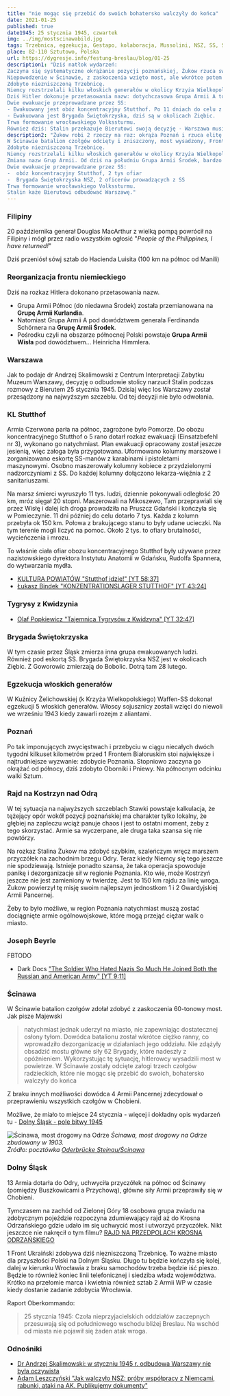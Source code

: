 ```yaml
---
title: "nie mogąc się przebić do swoich bohatersko walczyły do końca"
date: 2021-01-25
published: true
date1945: 25 stycznia 1945, czwartek
img: ../img/mostscinawabild.jpg
tags: Trzebnica, egzekucja, Gestapo, kolaboracja, Mussolini, NSZ, SS, Stalin, Stutthof, Ścinawa, Warszawa
place: 82-110 Sztutowo, Polska
url: https://dygresje.info/festung-breslau/blog/01-25
description1: "Dziś natłok wydarzeń:
Zaczyna się systematyczne okrążanie pozycji poznańskiej, Żukow rzuca swoje najlepsze jednostki (gwardyjskie armie pancerne) w szaleńczym marszu prosto na zachód, bitwę o Poznań mają rozstrzygnąć armie ogólnowojskowe.
Niepowodzenie w Ścinawie, z zaskoczenia wzięto most, ale wkrótce potem most Niemcy wysadzili i zniszczyli batalion czołgów. Sowieci będą się przeprawiać w Chobieni.
Zdobyto niezniszczoną Trzebnicę.
Niemcy rozstrzelali kilku włoskich generałów w okolicy Krzyża Wielkopolskiego.
Dziś Hitler dokonuje przetasowania nazw: dotychczasowa Grupa Armii A to Grupa Armii Środek, natomiast była Grupa Armii Środek to Grupa Armii Kurlandia. Dodatkowo pomiędzy nimi ad hoc powstaje kolejna formacja: Grupa Armii Wisła. Jej dowódcą jest... Heinrich Himmler. Przez dwa miesiące w zasadzie nic nie robi w swoim pociągu specjalnym w Pile. Podlegli mu dowódcy muszą radzić sobie sami. Ta osobliwa sytuacja trwa ponad 2 miesiące.
Dwie ewakuacje przeprowadzane przez SS:
- Ewakuowany jest obóz koncentracyjny Stutthof. Po 11 dniach do celu z 11 tys więźniów dotarło 7 tys., z brakujących 4 tys. połowa uciekła, a połowa została zabita.
- Ewakuowana jest Brygada Świętokrzyska, dziś są w okolicach Ziębic.
Trwa formowanie wrocławskiego Volkssturmu.
Również dziś: Stalin przekazuje Bierutowi swoją decyzję - Warszawa musi zostać odbudowana."
description2: "Żukow robi 2 rzeczy na raz: okrąża Poznań i rzuca elitę frontu na Odrę. Może uda się zdobyć przyczółek.
W Ścinawie batalion czołgów odcięty i zniszczony, most wysadzony, Front przeprawia się w Chobieni.
Zdobyto niezniszczoną Trzebnicę.
Niemcy rozstrzelali kilku włoskich generałów w okolicy Krzyża Wielkopolskiego.
Zmiana nazw Grup Armii. Od dziś na południu Grupa Armii Środek, bardzo na północy Grupa Armii Kurlandia a pośrodku Grupa Armii Wisła, której dowódcą jest... Himmler. Co robi Himmler? Himmler przez 2 miesiące leżakuje w Pile.
Dwie ewakuacje przeprowadzane przez SS:
-  obóz koncentracyjny Stutthof, 2 tys ofiar
-  Brygada Świętokrzyska NSZ, 2 oficerów prowadzących z SS
Trwa formowanie wrocławskiego Volkssturmu.
Stalin każe Bierutowi odbudować Warszawę."
---
```


### Filipiny

20 października generał Douglas MacArthur z wielką pompą powrócił na Filipiny i mógł przez radio wszystkim ogłosić "*People of the Philippines, I have returned!*"

Dziś przeniósł sówj sztab do Hacienda Luisita (100 km na północ od Manili)

### Reorganizacja frontu niemieckiego

Dziś na rozkaz Hitlera dokonano przetasowania nazw.

- Grupa Armii Północ (do niedawna Środek) została przemianowana na **Grupę Armii Kurlandia**.
- Natomiast Grupa Armii A pod dowództwem generała Ferdinanda Schörnera na **Grupę Armii Środek**.
- Pośrodku czyli na obszarze północnej Polski powstaje **Grupa Armii Wisła** pod dowództwem... Heinricha Himmlera.

### Warszawa

Jak to podaje dr Andrzej Skalimowski z Centrum Interpretacji Zabytku Muzeum Warszawy, decyzję o odbudowie stolicy narzucił Stalin podczas rozmowy z Bierutem 25 stycznia 1945. Dzisiaj więc los Warszawy został przesądzony na najwyższym szczeblu. Od tej decyzji nie było odwołania.

### KL Stutthof

Armia Czerwona parła na północ, zagrożone było Pomorze. Do obozu koncentracyjnego Stutthof o 5 rano dotarł rozkaz ewakuacji (Einsatzbefehl nr 3), wykonano go natychmiast. Plan ewakuacji opracowany został jeszcze jesienią, więc załoga była przygotowana. Uformowano kolumny marszowe i zorganizowano eskortę SS-manów z karabinami i pistoletami maszynowymi. Osobno maszerowały kolumny kobiece z przydzielonymi nadzorczyniami z SS. Do każdej kolumny dołączono lekarza-więźnia z 2 sanitariuszami.

Na marsz śmierci wyruszyło 11 tys. ludzi, dziennie pokonywali odległość 20 km, mróz sięgał 20 stopni. Maszerowali na Mikoszewo, Tam przeprawiali się przez Wisłę i dalej ich droga prowadziła na Pruszcz Gdański i kończyła się w Pomieczynie. 11 dni później do celu dotarło 7 tys. Każda z kolumn przebyła ok 150 km. Połowa z brakującego stanu to były udane ucieczki. Na tym terenie mogli liczyć na pomoc. Około 2 tys. to ofiary brutalności, wycieńczenia i mrozu.

To właśnie ciała ofiar obozu koncentracyjnego Stutthof były używane przez nazistowskiego dyrektora Instytutu Anatomii w Gdańsku, Rudolfa Spannera, do wytwarzania mydła.

- [KULTURA POWIATÓW "Stutthof idzie!" [YT 58:37]](https://www.youtube.com/watch?v=OnSu01FWyRQ)
- [Łukasz Bindek "KONZENTRATIONSLAGER STUTTHOF" [YT 43:24]](https://www.youtube.com/watch?v=FaUCqCJlAts)

### Tygrysy z Kwidzynia

- [Olaf Popkiewicz "Tajemnica Tygrysów z Kwidzyna" [YT 32:47]](https://www.youtube.com/watch?v=dTppv72GrcE)

### Brygada Świętokrzyska

W tym czasie przez Śląsk zmierza inna grupa ewakuowanych ludzi. Również pod eskortą SS. Brygada Świętokrzyska NSZ jest w okolicach Ziębic. Z Goworowic zmierzają do Bobolic. Dotrą tam 28 lutego.

### Egzekucja włoskich generałów

W Kuźnicy Żelichowskiej (k Krzyża Wielkopolskiego) Waffen-SS dokonał egzekucji 5 włoskich generałów. Włoscy sojusznicy zostali wzięci do niewoli we wrześniu 1943 kiedy zawarli rozejm z aliantami.

### Poznań

Po tak imponujących zwycięstwach i przebyciu w ciągu niecałych dwóch tygodni kilkuset kilometrów przed 1 Frontem Białoruskim stoi największe i najtrudniejsze wyzwanie: zdobycie Poznania. Stopniowo zaczyna go okrążać od północy, dziś zdobyto Oborniki i Pniewy. Na północnym odcinku walki Sztum.

### Rajd na Kostrzyn nad Odrą

W tej sytuacja na najwyższych szczeblach Stawki powstaje kalkulacja, że tężejący opór wokół pozycji poznańskiej ma charakter tylko lokalny, że głębiej na zapleczu wciąż panuje chaos i jest to ostatni moment, żeby z tego skorzystać. Armie sa wyczerpane, ale druga taka szansa się nie powtórzy.

Na rozkaz Stalina Żukow ma zdobyć szybkim, szaleńczym wręcz marszem przyczółek na zachodnim brzegu Odry. Teraz kiedy Niemcy się tego jeszcze nie spodziewają. Istnieje ponadto szansa, że taka operacja spowoduje panikę i dezorganizacje sił w regionie Poznania. Kto wie, może Kostrzyń jeszcze nie jest zamieniony w twierdzę. Jest to 150 km rajdu za linię wroga. Żukow powierzył tę misję swoim najlepszym jednostkom 1 i 2 Gwardyjskiej Armii Pancernej.

Żeby to było możliwe, w region Poznania natychmiast muszą zostać dociągnięte armie ogólnowojskowe, które mogą przejąć ciężar walk o miasto.

### Joseph Beyrle

FBTODO

- Dark Docs ["The Soldier Who Hated Nazis So Much He Joined Both the Russian and American Army" [YT 9:11]](https://www.youtube.com/watch?v=juUOsZVsco8)

### Ścinawa

W Ścinawie batalion czołgów zdołał zdobyć z zaskoczenia 60-tonowy most. Jak pisze Majewski
>natychmiast jednak uderzył na miasto, nie zapewniając dostatecznej osłony tyłom. Dowódca batalionu został wkrótce ciężko ranny, co wprowadziło dezorganizację w działaniach jego oddziału. Nie zdążyły obsadzić mostu główne siły 62 Brygady, które nadeszły z opóźnieniem. Wykorzystując tę sytuację, hitlerowcy wysadzili most w powietrze. W Ścinawie zostały odcięte załogi trzech czołgów radzieckich, które nie mogąc się przebić do swoich, bohatersko walczyły do końca

Z braku innych możliwości dowódca 4 Armii Pancernej zdecydował o przeprawieniu wszystkich czołgów w Chobieni.

Możliwe, że miało to miejsce 24 stycznia - więcej i dokładny opis wydarzeń tu - [Dolny Śląsk - pole bitwy 1945](http://npm.pl/forum/viewtopic.php?f=37&t=6003)

![Ścinawa, most drogowy na Odrze](../img/mostscinawabild.jpg)
*Ścinawa, most drogowy na Odrze zbudowany w 1903.<br />
Źródło: pocztówka [Oderbrücke Steinau/Ścinawa](http://www.brueckenweb.de/2content/datenbank/bruecken/3brueckenblatt.php?bas=43486")*

### Dolny Śląsk

13 Armia dotarła do Odry, uchwyciła przyczółek na północ od Ścinawy (pomiędzy Buszkowicami a Przychową), główne siły Armii przeprawiły się w Chobieni.

Tymczasem na zachód od Zielonej Góry 18 osobowa grupa zwiadu na zdobycznym pojeździe rozpoczyna zdumiewający rajd aż do Krosna Odrzańskiego gdzie udało im się uchwycić most i utworzyć przyczółek. Nikt jeszczce nie nakręcił o tym filmu? [RAJD NA PRZEDPOLACH KROSNA ODRZAŃSKIEGO](https://www.facebook.com/bobr1945/posts/3506403476139957)

1 Front Ukraiński zdobywa dziś niezniszczoną Trzebnicę. To ważne miasto dla przyszłości Polski na Dolnym Śląsku. Długo tu będzie kończyła się kolej, dalej w kierunku Wrocławia z braku samochodów trzeba będzie iść pieszo. Będzie to również koniec linii telefonicznej i siedziba władz województwa. Krótko na przełomie marca i kwietnia również sztab 2 Armii WP w czasie kiedy dostanie zadanie zdobycia Wrocławia.

Raport Oberkommando:
>25 stycznia 1945: Czoła nieprzyjacielskich oddziałów zaczepnych przesuwają się od południowego wschodu bliżej Breslau. Na wschód od miasta nie pojawił się żaden atak wroga.

### Odnośniki

- [Dr Andrzej Skalimowski: w styczniu 1945 r. odbudowa Warszawy nie była oczywista](https://dzieje.pl/wideo/dr-andrzej-skalimowski-w-styczniu-1945-r-odbudowa-warszawy-nie-byla-oczywista)
- [Adam Leszczyński "Jak walczyło NSZ: próby współpracy z Niemcami, rabunki, ataki na AK. Publikujemy dokumenty"](https://oko.press/walczylo-nsz-wspolpraca-niemcami-rabunki-ataki-ak-publikujemy-dokumenty/)
